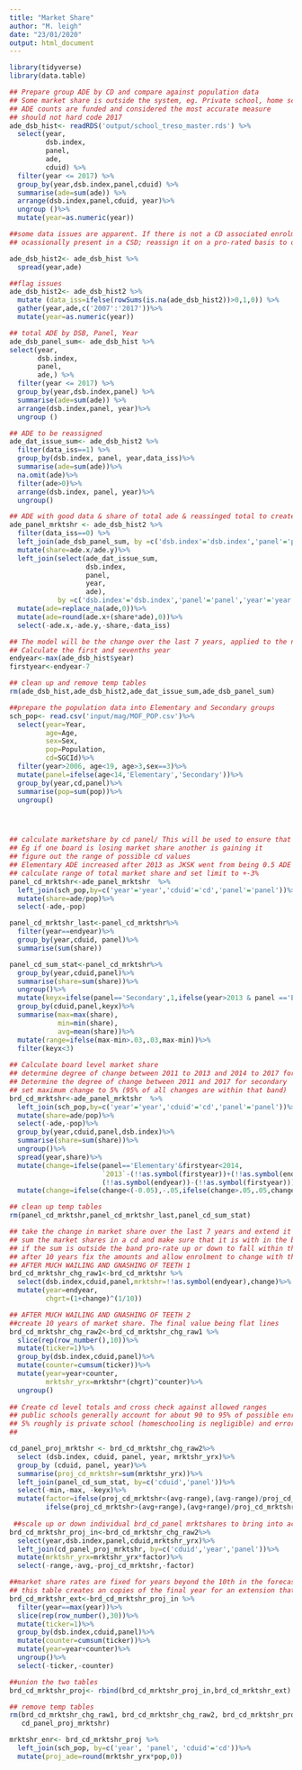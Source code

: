```yaml
---
title: "Market Share"
author: "M. leigh"
date: "23/01/2020"
output: html_document
---
```


```r
library(tidyverse)
library(data.table)


```


```r
## Prepare group ADE by CD and compare against population data
## Some market share is outside the system, eg. Private school, home schooling, error in population estimates
## ADE counts are funded and considered the most accurate measure 
## should not hard code 2017
ade_dsb_hist<- readRDS('output/school_treso_master.rds') %>%
  select(year,
         dsb.index,
         panel,
         ade,
         cduid) %>%
  filter(year <= 2017) %>%
  group_by(year,dsb.index,panel,cduid) %>%
  summarise(ade=sum(ade)) %>%
  arrange(dsb.index,panel,cduid, year)%>%
  ungroup ()%>%
  mutate(year=as.numeric(year))

##some data issues are apparent. If there is not a CD associated enrolment or enrolment appears is only
## ocassionally present in a CSD; reassign it on a pro-rated basis to other CDS for that board

ade_dsb_hist2<- ade_dsb_hist %>%
  spread(year,ade)

##flag issues
ade_dsb_hist2<- ade_dsb_hist2 %>%
  mutate (data_iss=ifelse(rowSums(is.na(ade_dsb_hist2))>0,1,0)) %>%
  gather(year,ade,c('2007':'2017'))%>%
  mutate(year=as.numeric(year))

## total ADE by DSB, Panel, Year
ade_dsb_panel_sum<- ade_dsb_hist %>%
select(year,
       dsb.index,
       panel,
       ade,) %>%
  filter(year <= 2017) %>%
  group_by(year,dsb.index,panel) %>%
  summarise(ade=sum(ade)) %>%
  arrange(dsb.index,panel, year)%>%
  ungroup ()

## ADE to be reassigned
ade_dat_issue_sum<- ade_dsb_hist2 %>%
  filter(data_iss==1) %>%
  group_by(dsb.index, panel, year,data_iss)%>%
  summarise(ade=sum(ade))%>%
  na.omit(ade)%>%
  filter(ade>0)%>%
  arrange(dsb.index, panel, year)%>%
  ungroup()

## ADE with good data & share of total ade & reassinged total to create clean data
ade_panel_mrktshr <- ade_dsb_hist2 %>%
  filter(data_iss==0) %>%
  left_join(ade_dsb_panel_sum, by =c('dsb.index'='dsb.index','panel'='panel','year'='year'))%>%
  mutate(share=ade.x/ade.y)%>%
  left_join(select(ade_dat_issue_sum, 
                   dsb.index,
                   panel,
                   year,
                   ade),
            by =c('dsb.index'='dsb.index','panel'='panel','year'='year'))%>%
  mutate(ade=replace_na(ade,0))%>%
  mutate(ade=round(ade.x+(share*ade),0))%>%
  select(-ade.x,-ade.y,-share,-data_iss)

## The model will be the change over the last 7 years, applied to the next 10 and then no change after
## Calculate the first and sevenths year 
endyear<-max(ade_dsb_hist$year)
firstyear<-endyear-7

## clean up and remove temp tables
rm(ade_dsb_hist,ade_dsb_hist2,ade_dat_issue_sum,ade_dsb_panel_sum)

```
```r
##prepare the population data into Elementary and Secondary groups
sch_pop<- read.csv('input/mag/MOF_POP.csv')%>%
  select(year=Year,
         age=Age,
         sex=Sex,
         pop=Population,
         cd=SGCId)%>%
  filter(year>2006, age<19, age>3,sex==3)%>%
  mutate(panel=ifelse(age<14,'Elementary','Secondary'))%>%
  group_by(year,cd,panel)%>%
  summarise(pop=sum(pop))%>%
  ungroup()




## calculate marketshare by cd panel/ This will be used to ensure that individual changes make sense
## Eg if one board is losing market share another is gaining it
## figure out the range of possible cd values
## Elementary ADE increased after 2013 as JKSK went from being 0.5 ADE to 1.0 ADE
## calculate range of total market share and set limit to +-3%
panel_cd_mrktshr<-ade_panel_mrktshr  %>%
  left_join(sch_pop,by=c('year'='year','cduid'='cd','panel'='panel'))%>%
  mutate(share=ade/pop)%>%
  select(-ade,-pop)

panel_cd_mrktshr_last<-panel_cd_mrktshr%>%
  filter(year==endyear)%>% 
  group_by(year,cduid, panel)%>%
  summarise(sum(share))

panel_cd_sum_stat<-panel_cd_mrktshr%>%
  group_by(year,cduid,panel)%>%
  summarise(share=sum(share))%>%
  ungroup()%>%
  mutate(keyx=ifelse(panel=='Secondary',1,ifelse(year>2013 & panel =='Elementary',2,3)))%>%
  group_by(cduid,panel,keyx)%>%
  summarise(max=max(share),
            min=min(share),
            avg=mean(share))%>%
  mutate(range=ifelse(max-min>.03,.03,max-min))%>%
  filter(keyx<3)
  
## Calculate board level market share 
## determine degree of change between 2011 to 2013 and 2014 to 2017 for elementary
## Determine the degree of change between 2011 and 2017 for secondary
## set maximum change to 5% (95% of all changes are within that band)
brd_cd_mrktshr<-ade_panel_mrktshr  %>%
  left_join(sch_pop,by=c('year'='year','cduid'='cd','panel'='panel'))%>%
  mutate(share=ade/pop)%>%
  select(-ade,-pop)%>%
  group_by(year,cduid,panel,dsb.index)%>%
  summarise(share=sum(share))%>%
  ungroup()%>%
  spread(year,share)%>%
  mutate(change=ifelse(panel=='Elementary'&firstyear<2014,
                       `2013`-(!!as.symbol(firstyear))+(!!as.symbol(endyear))-`2014`,
                       (!!as.symbol(endyear))-(!!as.symbol(firstyear))))%>%
  mutate(change=ifelse(change<(-0.05),-.05,ifelse(change>.05,.05,change)))

## clean up temp tables
rm(panel_cd_mrktshr,panel_cd_mrktshr_last,panel_cd_sum_stat)

```
```r
## take the change in market share over the last 7 years and extend it over the next 10
## sum the market shares in a cd and make sure that it is with in the band around the average
## if the sum is outside the band pro-rate up or down to fall within the band
## after 10 years fix the amounts and allow enrolment to change with the change in population
## AFTER MUCH WAILING AND GNASHING OF TEETH 1
brd_cd_mrktshr_chg_raw1<-brd_cd_mrktshr %>%
  select(dsb.index,cduid,panel,mrktshr=!!as.symbol(endyear),change)%>%
  mutate(year=endyear,
         chgrt=(1+change)^(1/10))

## AFTER MUCH WAILING AND GNASHING OF TEETH 2
##create 10 years of market share. The final value being flat lines
brd_cd_mrktshr_chg_raw2<-brd_cd_mrktshr_chg_raw1 %>%
  slice(rep(row_number(),10))%>%
  mutate(ticker=1)%>%
  group_by(dsb.index,cduid,panel)%>%
  mutate(counter=cumsum(ticker))%>%
  mutate(year=year+counter,
         mrktshr_yrx=mrktshr*(chgrt)^counter)%>%
  ungroup()
  
## Create cd level totals and cross check against allowed ranges
## public schools generally account for about 90 to 95% of possible enrolment
## 5% roughly is private school (homeschooling is negligible) and error in the population estimates
## 

cd_panel_proj_mrktshr <- brd_cd_mrktshr_chg_raw2%>%
  select (dsb.index, cduid, panel, year, mrktshr_yrx)%>%
  group_by (cduid, panel, year)%>%
  summarise(proj_cd_mrktshr=sum(mrktshr_yrx))%>%
  left_join(panel_cd_sum_stat, by=c('cduid','panel'))%>%
  select(-min,-max, -keyx)%>%
  mutate(factor=ifelse(proj_cd_mrktshr<(avg-range),(avg-range)/proj_cd_mrktshr,
         ifelse(proj_cd_mrktshr>(avg+range),(avg+range)/proj_cd_mrktshr,1)))
  
 ##scale up or down individual brd_cd_panel mrktshares to bring into acceptable totals for the cd/panel
brd_cd_mrktshr_proj_in<-brd_cd_mrktshr_chg_raw2%>%
  select(year,dsb.index,panel,cduid,mrktshr_yrx)%>%
  left_join(cd_panel_proj_mrktshr, by=c('cduid','year','panel'))%>%
  mutate(mrktshr_yrx=mrktshr_yrx*factor)%>%
  select(-range,-avg,-proj_cd_mrktshr,-factor)

##market share rates are fixed for years beyond the 10th in the forecast
## this table creates an copies of the final year for an extension that will be unioned with the first
brd_cd_mrktshr_ext<-brd_cd_mrktshr_proj_in %>%
  filter(year==max(year))%>%
  slice(rep(row_number(),30))%>%
  mutate(ticker=1)%>%
  group_by(dsb.index,cduid,panel)%>%
  mutate(counter=cumsum(ticker))%>%
  mutate(year=year+counter)%>%
  ungroup()%>%
  select(-ticker,-counter)

##union the two tables
brd_cd_mrktshr_proj<- rbind(brd_cd_mrktshr_proj_in,brd_cd_mrktshr_ext)

## remove temp tables
rm(brd_cd_mrktshr_chg_raw1, brd_cd_mrktshr_chg_raw2, brd_cd_mrktshr_proj_in,brd_cd_mrktshr_ext,
   cd_panel_proj_mrktshr)

```
```r
mrktshr_enr<- brd_cd_mrktshr_proj %>%
  left_join(sch_pop, by=c('year', 'panel', 'cduid'='cd'))%>%
  mutate(proj_ade=round(mrktshr_yrx*pop,0))

```

